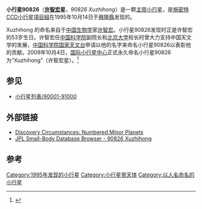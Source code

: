 {{Infobox planet
| width = 25em
| bgcolour = #FFFFC0 
| name = Xuzhihong 
| discovery = yes
| discovery_ref =
| discoverer = [[北京天文台施密特CCD小行星计划|施密特CCD小行星項目組]]
| discovery_site = [[興隆縣|興隆縣]]
| discovered = 1995年10月14日
| designations = yes
| mp_name = 90826
| alt_names = 1995 TL1 ; 1995 UZ10 <br/> 2000 WO121 
| named_after = [[许智宏|许智宏]]
| mp_category = 
| epoch = [[Julian_day|JD]] 2455800.5 (2011-Aug-27.0)
| eccentricity = 0.0534133
| semimajor  = 2.6873203 AU
| perihelion   = 2.5437817 AU
| inclination = 14.68165°
| asc_node = 198.33519°
| arg_peri = 265.30305°
| mean_anomaly = 130.30870[[角度|°]]
| period = 1609.0797150 [[day|d]] (  4.41 [[Julian_year_(astronomy)|a]])
| aphelion = 2.8308589 [[天文单位|AU]]
| orbit_ref = <ref>{{Cite web |url=http://ssd.jpl.nasa.gov/sbdb.cgi?sstr=90826 |title=JPL Small-Body Database Browser - 90826 Xuzhihong  |access-date=2011-09-17 |archive-date=2020-09-19 |archive-url=https://web.archive.org/web/20200919161334/https://ssd.jpl.nasa.gov/sbdb.cgi?sstr=90826 |dead-url=no }}</ref>
| avg_speed =
| satellites =
| physical_characteristics = yes
| dimensions =
| mass =
| density =
| surface_grav =
| escape_velocity =
| sidereal_day =
| axial_tilt =
| pole_ecliptic_lat =
| pole_ecliptic_lon =
| albedo =
| rotation=
| temperatures=
| temp_name1 =
| mean_temp_1 =
| max_temp_1 =
| temp_name2 =
| max_temp_2 =
| spectral_type =
| abs_magnitude = 15.0
}}
'''小行星90826'''（'''[[许智宏|许智宏]]星'''，''90826 Xuzhihong ''）是一颗[[小行星带|主带小行星]]，是[[北京天文台施密特CCD小行星计划|施密特CCD小行星項目組]]在1995年10月14日于[[興隆縣|興隆縣]]发现的。

Xuzhihong 的命名来自于[[中国|中国]][[生物学|生物学]]家[[许智宏|许智宏]]。小行星90826发现时正是许智宏的53岁生日。许智宏任[[中国科学院|中国科学院]]副院长和[[北京大学|北京大学]]校长时曾大力支持中国天文学的发展，[[中国科学院国家天文台|中国科学院国家天文台]]申请以他的名字来命名小行星90826以表彰他的贡献。2009年10月4日，[[国际小行星中心|国际小行星中心]]正式永久命名小行星90826为“Xuzhihong”（许智宏星）。<ref>{{cite news|title=“许智宏星”正式获命名|url=http://news.sina.com.cn/o/2010-05-25/023617557727s.shtml|accessdate=2011-09-17|newspaper=新京报|date=2010-05-25|archive-date=2020-02-01|archive-url=https://web.archive.org/web/20200201131427/http://news.sina.com.cn/o/2010-05-25/023617557727s.shtml|dead-url=no}}</ref> 

==参见==
* [[小行星列表/90001-91000|小行星列表/90001-91000]]

== 外部链接 ==
* [http://cfa-www.harvard.edu/iau/lists/NumberedMPs.txt Discovery Circumstances: Numbered Minor Planets] {{Wayback|url=http://cfa-www.harvard.edu/iau/lists/NumberedMPs.txt |date=20080517010638 }}
* [http://ssd.jpl.nasa.gov/sbdb.cgi?sstr=90826 JPL Small-Body Database Browser - 90826 Xuzhihong ] {{Wayback|url=http://ssd.jpl.nasa.gov/sbdb.cgi?sstr=90826 |date=20200919161334 }}

== 参考 ==
{{Reflist}}
{{Minor Planet Number|[[小行星90825|90825 Lizhensheng]]|[[小行星90827|(90827) 1995 TU3]]}}

[[Category:1995年发现的小行星|Category:1995年发现的小行星]]
[[Category:小行星带天体|Category:小行星带天体]]
[[Category:以人名命名的小行星|Category:以人名命名的小行星]]

{{Beltasteroid-stub}}